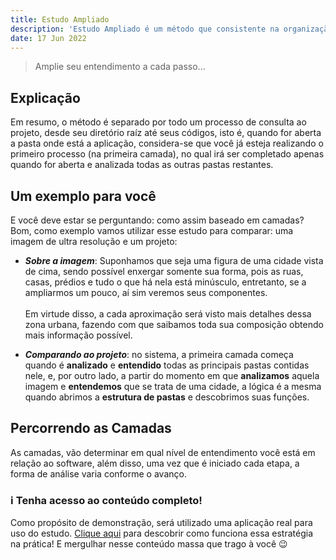 ```yaml
---
title: Estudo Ampliado
description: 'Estudo Ampliado é um método que consistente na organização de projetos web, a fim de oferecer o poder da compreensão de arquitetura geral de toda a obra do sistema.'
date: 17 Jun 2022
---
```


> Amplie seu entendimento a cada passo...

## Explicação

Em resumo, o método é separado por todo um processo de consulta ao projeto, desde seu diretório raíz até seus códigos, isto é, quando for aberta a pasta onde está a aplicação, considera-se que você já esteja realizando o primeiro processo (na primeira camada), no qual irá ser completado apenas quando for aberta e analizada todas as outras pastas restantes.

## Um exemplo para você

E você deve estar se perguntando: como assim baseado em camadas? Bom, como exemplo vamos utilizar esse estudo para comparar: uma imagem de ultra resolução e um projeto:

- _**Sobre a imagem**_: Suponhamos que seja uma figura de uma cidade vista de cima, sendo possível enxergar somente sua forma, pois as ruas, casas, prédios e tudo o que há nela está minúsculo, entretanto, se a ampliarmos um pouco, aí sim veremos seus componentes. <br/> <br/> Em virtude disso, a cada aproximação será visto mais detalhes dessa zona urbana, fazendo com que saibamos toda sua composição obtendo mais informação possível.

- _**Comparando ao projeto**_: no sistema, a primeira camada começa quando é **analizado** e **entendido** todas as principais pastas contidas nele, e, por outro lado, a partir do momento em que **analizamos** aquela imagem e **entendemos** que se trata de uma cidade, a lógica é a mesma quando abrimos a **estrutura de pastas** e descobrimos suas funções.

## Percorrendo as Camadas

As camadas, vão determinar em qual nível de entendimento você está em relação ao software, além disso, uma vez que é iniciado cada etapa, a forma de análise varia conforme o avanço.

### ℹ️ Tenha acesso ao conteúdo completo!

Como propósito de demonstração, será utilizado uma aplicação real para uso do estudo. [Clique aqui](https://github.com/Sancruz-dev/estudo-ampliado) para descobrir como funciona essa estratégia na prática! E mergulhar nesse conteúdo massa que trago à você 😉